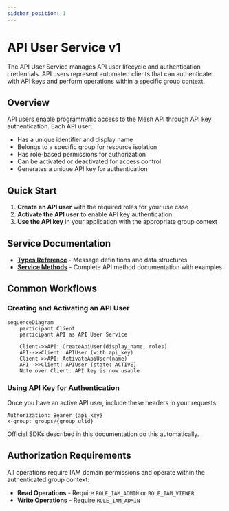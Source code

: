```yaml
---
sidebar_position: 1
---
```


# API User Service v1

The API User Service manages API user lifecycle and authentication credentials. API users represent automated clients that can authenticate with API keys and perform operations within a specific group context.

## Overview

API users enable programmatic access to the Mesh API through API key authentication. Each API user:

- Has a unique identifier and display name
- Belongs to a specific group for resource isolation  
- Has role-based permissions for authorization
- Can be activated or deactivated for access control
- Generates a unique API key for authentication

## Quick Start

1. **Create an API user** with the required roles for your use case
2. **Activate the API user** to enable API key authentication
3. **Use the API key** in your application with the appropriate group context

## Service Documentation

- **[Types Reference](./types)** - Message definitions and data structures
- **[Service Methods](./service/)** - Complete API method documentation with examples

## Common Workflows

### Creating and Activating an API User

```mermaid
sequenceDiagram
    participant Client
    participant API as API User Service
    
    Client->>API: CreateApiUser(display_name, roles)
    API-->>Client: APIUser (with api_key)
    Client->>API: ActivateApiUser(name)
    API-->>Client: APIUser (state: ACTIVE)
    Note over Client: API key is now usable
```

### Using API Key for Authentication

Once you have an active API user, include these headers in your requests:

```
Authorization: Bearer {api_key}
x-group: groups/{group_ulid}
```

Official SDKs described in this documentation do this automatically.

## Authorization Requirements

All operations require IAM domain permissions and operate within the authenticated group context:

- **Read Operations** - Require `ROLE_IAM_ADMIN` or `ROLE_IAM_VIEWER`
- **Write Operations** - Require `ROLE_IAM_ADMIN`
